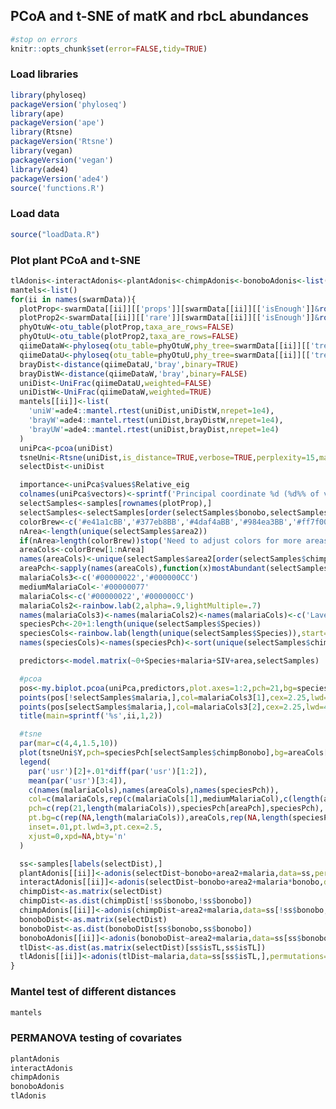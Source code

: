 ## PCoA and t-SNE of matK and rbcL abundances

```r
#stop on errors
knitr::opts_chunk$set(error=FALSE,tidy=TRUE)
```

### Load libraries
```r
library(phyloseq)
packageVersion('phyloseq')
library(ape)
packageVersion('ape')
library(Rtsne)
packageVersion('Rtsne')
library(vegan)
packageVersion('vegan')
library(ade4)
packageVersion('ade4')
source('functions.R')
```

### Load data
```r
source("loadData.R")
```

### Plot plant PCoA and t-SNE
```r
tlAdonis<-interactAdonis<-plantAdonis<-chimpAdonis<-bonoboAdonis<-list()
mantels<-list()
for(ii in names(swarmData)){
  plotProp<-swarmData[[ii]][['props']][swarmData[[ii]][['isEnough']]&rownames(swarmData[[ii]][['props']]) %in% rownames(samples),]
  plotProp2<-swarmData[[ii]][['rare']][swarmData[[ii]][['isEnough']]&rownames(swarmData[[ii]][['rare']]) %in% rownames(samples),]
  phyOtuW<-otu_table(plotProp,taxa_are_rows=FALSE)
  phyOtuU<-otu_table(plotProp2,taxa_are_rows=FALSE)
  qiimeDataW<-phyloseq(otu_table=phyOtuW,phy_tree=swarmData[[ii]][['tree']])
  qiimeDataU<-phyloseq(otu_table=phyOtuU,phy_tree=swarmData[[ii]][['tree']])
  brayDist<-distance(qiimeDataU,'bray',binary=TRUE)
  brayDistW<-distance(qiimeDataW,'bray',binary=FALSE)
  uniDist<-UniFrac(qiimeDataU,weighted=FALSE)
  uniDistW<-UniFrac(qiimeDataW,weighted=TRUE)
  mantels[[ii]]<-list(
    'uniW'=ade4::mantel.rtest(uniDist,uniDistW,nrepet=1e4),
    'brayW'=ade4::mantel.rtest(uniDist,brayDistW,nrepet=1e4),
    'brayUW'=ade4::mantel.rtest(uniDist,brayDist,nrepet=1e4)
  )
  uniPca<-pcoa(uniDist)
  tsneUni<-Rtsne(uniDist,is_distance=TRUE,verbose=TRUE,perplexity=15,max_iter=3000)
  selectDist<-uniDist

  importance<-uniPca$values$Relative_eig
  colnames(uniPca$vectors)<-sprintf('Principal coordinate %d (%d%% of variance)',1:length(importance),round(importance*100))[1:ncol(uniPca$vectors)]
  selectSamples<-samples[rownames(plotProp),]
  selectSamples<-selectSamples[order(selectSamples$bonobo,selectSamples$area2,selectSamples$malaria),]
  colorBrew<-c('#e41a1cBB','#377eb8BB','#4daf4aBB','#984ea3BB','#ff7f00BB','#ffff33BB','#a65628BB','#f781bfBB','#999999BB','#88ddffBB')
  nArea<-length(unique(selectSamples$area2))
  if(nArea>length(colorBrew))stop('Need to adjust colors for more areas')
  areaCols<-colorBrew[1:nArea]
  names(areaCols)<-unique(selectSamples$area2[order(selectSamples$chimpBonobo)])
  areaPch<-sapply(names(areaCols),function(x)mostAbundant(selectSamples$chimpBonobo[selectSamples$area2==x]))
  malariaCols3<-c('#00000022','#000000CC')
  mediumMalariaCol<-'#00000077'
  malariaCols<-c('#00000022','#000000CC')
  malariaCols2<-rainbow.lab(2,alpha=.9,lightMultiple=.7)
  names(malariaCols3)<-names(malariaCols2)<-names(malariaCols)<-c('Laverania negative','Laverania positive')
  speciesPch<-20+1:length(unique(selectSamples$Species))
  speciesCols<-rainbow.lab(length(unique(selectSamples$Species)),start=-2,end=1,alpha=.8,lightMultiple=.8)
  names(speciesCols)<-names(speciesPch)<-sort(unique(selectSamples$chimpBonobo))

  predictors<-model.matrix(~0+Species+malaria+SIV+area,selectSamples)

  #pcoa
  pos<-my.biplot.pcoa(uniPca,predictors,plot.axes=1:2,pch=21,bg=speciesCols[selectSamples$chimpBonobo],col=malariaCols3[selectSamples$malaria+1],cex=2.25,lwd=4,arrowsFilter=Inf,las=1,mgp=c(2.75,.75,0),sameAxis=FALSE,bty='l',type='n')
  points(pos[!selectSamples$malaria,],col=malariaCols3[1],cex=2.25,lwd=4,bg=speciesCols[selectSamples[!selectSamples$malaria,'chimpBonobo']],pch=21)
  points(pos[selectSamples$malaria,],col=malariaCols3[2],cex=2.25,lwd=4,bg=speciesCols[selectSamples[selectSamples$malaria,'chimpBonobo']],pch=21)
  title(main=sprintf('%s',ii,1,2))

  #tsne
  par(mar=c(4,4,1.5,10))
  plot(tsneUni$Y,pch=speciesPch[selectSamples$chimpBonobo],bg=areaCols[selectSamples$area2],col=malariaCols[selectSamples$malaria+1],cex=2.5,lwd=3,ylab='t-SNE 2',xlab='t-SNE 1',main=sprintf('%s',ii),bty='l',las=1)
  legend(
    par('usr')[2]+.01*diff(par('usr')[1:2]), 
    mean(par('usr')[3:4]),
    c(names(malariaCols),names(areaCols),names(speciesPch)),
    col=c(malariaCols,rep(c(malariaCols[1],mediumMalariaCol),c(length(areaCols),length(speciesPch)))),
    pch=c(rep(21,length(malariaCols)),speciesPch[areaPch],speciesPch),
    pt.bg=c(rep(NA,length(malariaCols)),areaCols,rep(NA,length(speciesPch))),
    inset=.01,pt.lwd=3,pt.cex=2.5,
    xjust=0,xpd=NA,bty='n'
  )

  ss<-samples[labels(selectDist),]
  plantAdonis[[ii]]<-adonis(selectDist~bonobo+area2+malaria,data=ss,permutations=1e7,parallel=10)
  interactAdonis[[ii]]<-adonis(selectDist~bonobo+area2+malaria*bonobo,data=ss,permutations=1e7,parallel=10)
  chimpDist<-as.matrix(selectDist)
  chimpDist<-as.dist(chimpDist[!ss$bonobo,!ss$bonobo])
  chimpAdonis[[ii]]<-adonis(chimpDist~area2+malaria,data=ss[!ss$bonobo,],permutations=1e7,parallel=10)
  bonoboDist<-as.matrix(selectDist)
  bonoboDist<-as.dist(bonoboDist[ss$bonobo,ss$bonobo])
  bonoboAdonis[[ii]]<-adonis(bonoboDist~area2+malaria,data=ss[ss$bonobo,],permutations=1e7,parallel=10)
  tlDist<-as.dist(as.matrix(selectDist)[ss$isTL,ss$isTL])
  tlAdonis[[ii]]<-adonis(tlDist~malaria,data=ss[ss$isTL,],permutations=1e7,parallel=5)
}
```

### Mantel test of different distances
```r
mantels
```

### PERMANOVA testing of covariates
```r
plantAdonis
interactAdonis
chimpAdonis
bonoboAdonis
tlAdonis
```


